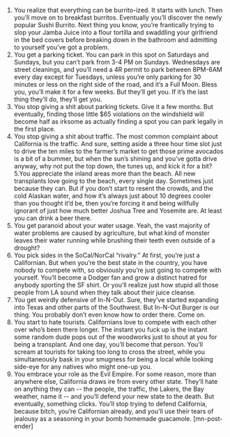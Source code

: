 1. You realize that everything can be burrito-ized.
It starts with lunch. Then you’ll move on to breakfast burritos. Eventually you’ll discover the newly popular Sushi Burrito. Next thing you know, you’re frantically trying to slop your Jamba Juice into a flour tortilla and swaddling your girlfriend in the bed covers before breaking down in the bathroom and admitting to yourself you’ve got a problem.
2. You get a parking ticket.
You can park in this spot on Saturdays and Sundays, but you can’t park from 3-4 PM on Sundays. Wednesdays are street cleanings, and you’ll need a 4R permit to park between 8PM-6AM every day except for Tuesdays, unless you’re only parking for 30 minutes or less on the right side of the road, and it’s a Full Moon. Bless you, you’ll make it for a few weeks. But they’ll get you. If it’s the last thing they’ll do, they’ll get you.
3. You stop giving a shit about parking tickets.
Give it a few months. But eventually, finding those little $65 violations on the windshield will become half as irksome as actually finding a spot you can park legally in the first place.
4. You stop giving a shit about traffic.
The most common complaint about California is the traffic. And sure, setting aside a three hour time slot just to drive the ten miles to the farmer’s market to get those prime avocados is a bit of a bummer, but when the sun’s shining and you’ve gotta drive anyway, why not put the top down, the tunes up, and kick it for a bit?
5.You appreciate the inland areas more than the beach.
All new transplants love going to the beach, every single day. Sometimes just because they can. But if you don’t start to resent the crowds, and the cold Alaskan water, and how it’s always just about 10 degrees cooler than you thought it’d be, then you’re forcing it and being willfully ignorant of just how much better Joshua Tree and Yosemite are. At least you can drink a beer there.
6. You get paranoid about your water usage.
Yeah, the vast majority of water problems are caused by agriculture, but what kind of monster leaves their water running while brushing their teeth even outside of a drought?
7. You pick sides in the SoCal/NorCal “rivalry.”
At first, you’re just a Californian. But when you’re the best state in the country, you have nobody to compete with, so obviously you’re just going to compete with yourself. You’ll become a Dodger fan and grow a distinct hatred for anybody sporting the SF shirt. Or you’ll realize just how stupid all those people from LA sound when they talk about their juice cleanse.
8. You get weirdly defensive of In-N-Out.
Sure, they’ve started expanding into Texas and other parts of the Southwest. But In-N-Out Burger is our thing. You probably don’t even know how to order there. Come on.
9. You start to hate tourists.
Californians love to compete with each other over who’s been there longer. The instant you fuck up is the instant some random dude pops out of the woodworks just to shout at you for being a transplant. And one day, you’ll become that person. You’ll scream at tourists for taking too long to cross the street, while you simultaneously bask in your smugness for being a local while looking side-eye for any natives who might one-up you.
10. You embrace your role as the Evil Empire.
For some reason, more than anywhere else, California draws ire from every other state. They’ll hate on anything they can -- the people, the traffic, the Lakers, the Bay weather, name it -- and you’ll defend your new state to the death. But eventually, something clicks. You’ll stop trying to defend California, because bitch, you’re Californian already, and you’ll use their tears of jealousy as a seasoning in your bomb homemade guacamole. [mn-post-ender]